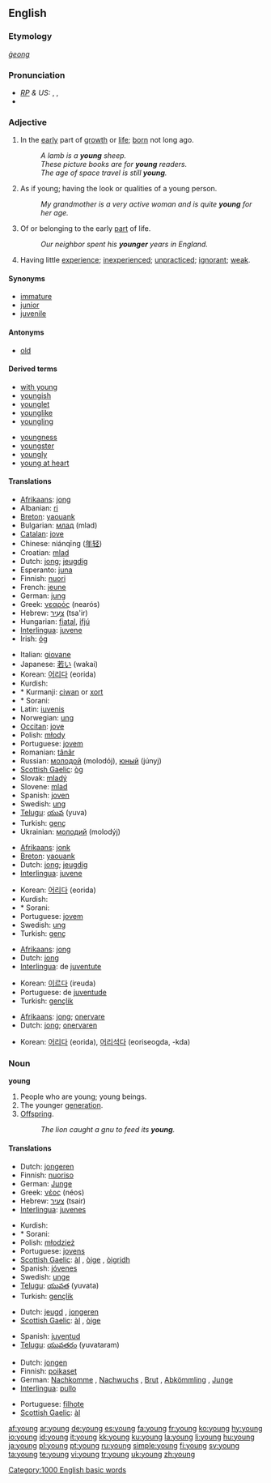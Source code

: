{{wikipedia}}
{{see|Young}}
==English==

{{rank|get|eyes|hand|152|young|place|give|ever}}

===Etymology===
{{OE.}} ''[[ġeong]]''

===Pronunciation===
* ''[[RP]] & US:'' {{AHD|yŭng}}, {{IPA|/jʌŋ/}}, {{SAMPA|/jVN/}}
* {{audio|en-us-young.ogg|Audio (US)}}

===Adjective===
{{en-adj|younger|youngest}}

# In the [[early]] part of [[growth]] or [[life]]; [[born]] not long ago.
#: ''A lamb is a '''young''' sheep.''
#: ''These picture books are for '''young''' readers.''
#: ''The age of space travel is still '''young'''.''
# As if young; having the look or qualities of a young person.
#: ''My grandmother is a very active woman and is quite '''young''' for her age.''
# Of or belonging to the early [[part]] of life.
#: ''Our neighbor spent his '''younger''' years in England.''
# Having little [[experience]]; [[inexperienced]]; [[unpracticed]]; [[ignorant]]; [[weak]].

====Synonyms====
* [[immature]]
* [[junior]]
* [[juvenile]]

====Antonyms====
* [[old]]

====Derived terms====
{{top2}}
* [[with young]]
* [[youngish]]
* [[younglet]]
* [[younglike]]
* [[youngling]]
{{mid2}}
* [[youngness]]
* [[youngster]]
* [[youngly]]
* [[young at heart]]
{{bottom2}}

====Translations====
{{trans-top|in the early part of life or growth}}
* [[Afrikaans]]: [[jong]]
* Albanian: [[ri]]
* [[Breton]]: [[yaouank]]
* Bulgarian: [[млад]] (mlad)
* [[Catalan]]: [[jove]]
* Chinese: niánqīng ([[年轻]])
* Croatian: [[mlad]]
* Dutch: [[jong]]; [[jeugdig]]
* Esperanto: [[juna]]
* Finnish: [[nuori]]
* French: [[jeune]] {{m|f}}
* German: [[jung]]
* Greek: [[νεαρός]] (nearós)
* Hebrew: [[צעיר|צָעִיר]] (tsa'ir)
* Hungarian: [[fiatal]], [[ifjú]]
* [[Interlingua]]: [[juvene]]
* Irish: [[óg]]
{{trans-mid}}
* Italian: [[giovane]]
* Japanese: [[若い]] (wakai)
* Korean: [[어리다]] (eorida)
* Kurdish:
* * Kurmanji: [[ciwan]] or [[xort]]
* * Sorani: {{t|ku|گه‌نج|sc=KUchar|tr=ganj}}
* Latin: [[iuvenis]] {{m|f}}
* Norwegian: [[ung]]
* [[Occitan]]: [[jove]]
* Polish: [[młody]]
* Portuguese: [[jovem]]
* Romanian: [[tânăr]]
* Russian: [[молодой]] (molodój), [[юный]] (júnyj)
* [[Scottish Gaelic]]: [[òg]]
* Slovak: [[mladý]]
* Slovene: [[mlad]]
* Spanish: [[joven]]
* Swedish: [[ung]]
* [[Telugu]]: [[యువ]] (yuva)
* Turkish: [[genç]]
* Ukrainian: [[молодий]] (molodýj) {{m}}
{{trans-bottom}}

{{trans-top|as if young}}
* [[Afrikaans]]: [[jonk]]
* [[Breton]]: [[yaouank]]
* Dutch: [[jong]]; [[jeugdig]]
* [[Interlingua]]: [[juvene]]
{{trans-mid}}
* Korean: [[어리다]] (eorida)
* Kurdish:
* * Sorani: {{t|ku|گه‌نج|sc=KUchar|tr=ganj}}
* Portuguese: [[jovem]]
* Swedish: [[ung]]
* Turkish: [[genç]]
{{trans-bottom}}

{{trans-top|belonging in the early part of life}}
* [[Afrikaans]]: [[jong]]
* Dutch: [[jong]]
* [[Interlingua]]: de [[juventute]]
{{trans-mid}}
* Korean: [[이르다]] (ireuda)
* Portuguese: de [[juventude]]
* Turkish: [[gençlik]]
{{trans-bottom}}

{{trans-top|having little experience}}
* [[Afrikaans]]: [[jong]]; [[onervare]]
* Dutch: [[jong]]; [[onervaren]]
{{trans-mid}}
* Korean: [[어리다]] (eorida), [[어리석다]] (eoriseogda, -kda)
{{trans-bottom}}

===Noun===
'''young''' {{p}}

# People who are young; young beings.
# The younger [[generation]].
# [[Offspring]].
#: ''The lion caught a gnu to feed its '''young'''.''

====Translations====
{{trans-top|people who are young}}
* Dutch: [[jongeren]] {{m|p}}
* Finnish: [[nuoriso]]
* German: [[Junge]]
* Greek: [[νέος]] (néos)
* Hebrew: [[צעיר]] (tsair)
* [[Interlingua]]: [[juvenes]]
{{trans-mid}}
* Kurdish:
* * Sorani: {{t|ku|گه‌نج|sc=KUchar|tr=ganj}}
* Polish: [[młodzież]] {{f}}
* Portuguese: [[jovens]]
* [[Scottish Gaelic]]: [[àl]] {{m}}, [[òige]] {{f}}, [[òigridh]] {{f}}
* Spanish: [[jóvenes]]
* Swedish: [[unge]]
* [[Telugu]]: [[యువత]] (yuvata)
* Turkish: [[gençlik]]
{{trans-bottom}}

{{trans-top|the younger generation}}
* Dutch: [[jeugd]] {{m}}, [[jongeren]] {{m|p}}
* [[Scottish Gaelic]]: [[àl]] {{m}}, [[òige]] {{f}}
{{trans-mid}}
* Spanish: [[juventud]] {{f}}
* [[Telugu]]: [[యువతరం]] (yuvataram)
{{trans-bottom}}

{{trans-top|offspring}}
* Dutch: [[jongen]] {{p}}
* Finnish: [[poikaset]]
* German: [[Nachkomme]] {{m}}, [[Nachwuchs]] {{m}}, [[Brut]] {{f}}, [[Abkömmling]] {{m}}, [[Junge]] {{n}}
* [[Interlingua]]: [[pullo]]
{{trans-mid}}
* Portuguese: [[filhote]]
* [[Scottish Gaelic]]: [[àl]] {{m}}
{{trans-bottom}}

[[Category:1000 English basic words]]

[[af:young]]
[[ar:young]]
[[de:young]]
[[es:young]]
[[fa:young]]
[[fr:young]]
[[ko:young]]
[[hy:young]]
[[io:young]]
[[id:young]]
[[it:young]]
[[kk:young]]
[[ku:young]]
[[la:young]]
[[li:young]]
[[hu:young]]
[[ja:young]]
[[pl:young]]
[[pt:young]]
[[ru:young]]
[[simple:young]]
[[fi:young]]
[[sv:young]]
[[ta:young]]
[[te:young]]
[[vi:young]]
[[tr:young]]
[[uk:young]]
[[zh:young]]